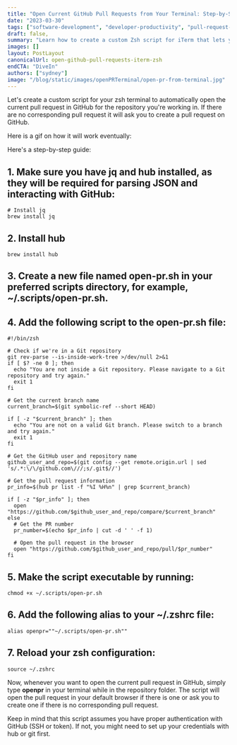 ```yaml
---
title: "Open Current GitHub Pull Requests from Your Terminal: Step-by-Step Guide for iTerm and Zsh"
date: "2023-03-30"
tags: ["software-development", "developer-productivity", "pull-request-guide"]
draft: false,
summary: "Learn how to create a custom Zsh script for iTerm that lets you open your current GitHub pull requests directly from your terminal. Enhance your workflow with this step-by-step guide."
images: []
layout: PostLayout
canonicalUrl: open-github-pull-requests-iterm-zsh
endCTA: "DiveIn"
authors: ["sydney"]
image: "/blog/static/images/openPRTerminal/open-pr-from-terminal.jpg"
---
```


Let's create a custom script for your zsh terminal to automatically open the current pull request in GitHub for the repository you're working in. If there are no corresponding pull request it will ask you to create a pull request on GitHub.

Here is a gif on how it will work eventually:

<ImageContainer
  alt="openCurrentPRFromTerminal"
  src="/blog/static/images/openPRTerminal/openCurrentPRFromTerminal.gif"
  classNameDiv="mx-10 lg:mx-20"
  classNameImage=""
  width={800}
  height={286}
/>

Here's a step-by-step guide:

## 1. Make sure you have jq and hub installed, as they will be required for parsing JSON and interacting with GitHub:

```
# Install jq
brew install jq
```

## 2. Install hub

```
brew install hub
```

## 3. Create a new file named open-pr.sh in your preferred scripts directory, for example, ~/.scripts/open-pr.sh.

## 4. Add the following script to the open-pr.sh file:

<ImageContainer
  alt="script-open-pr-from-terminal"
  src="/blog/static/images/openPRTerminal/script-open-pr-from-terminal.png"
  classNameDiv="mx-10 lg:mx-20"
  classNameImage=""
  width={1840}
  height={2018}
/>

```
#!/bin/zsh

# Check if we're in a Git repository
git rev-parse --is-inside-work-tree >/dev/null 2>&1
if [ $? -ne 0 ]; then
  echo "You are not inside a Git repository. Please navigate to a Git repository and try again."
  exit 1
fi

# Get the current branch name
current_branch=$(git symbolic-ref --short HEAD)

if [ -z "$current_branch" ]; then
  echo "You are not on a valid Git branch. Please switch to a branch and try again."
  exit 1
fi

# Get the GitHub user and repository name
github_user_and_repo=$(git config --get remote.origin.url | sed 's/.*:\/\/github.com\///;s/.git$//')

# Get the pull request information
pr_info=$(hub pr list -f "%I %H%n" | grep $current_branch)

if [ -z "$pr_info" ]; then
  open "https://github.com/$github_user_and_repo/compare/$current_branch"
else
  # Get the PR number
  pr_number=$(echo $pr_info | cut -d ' ' -f 1)

  # Open the pull request in the browser
  open "https://github.com/$github_user_and_repo/pull/$pr_number"
fi

```

## 5. Make the script executable by running:

```
chmod +x ~/.scripts/open-pr.sh
```

## 6. Add the following alias to your ~/.zshrc file:

```
alias openpr=""~/.scripts/open-pr.sh""
```

## 7. Reload your zsh configuration:

```
source ~/.zshrc
```

Now, whenever you want to open the current pull request in GitHub, simply type **openpr** in your terminal while in the repository folder. The script will open the pull request in your default browser if there is one or ask you to create one if there is no corresponding pull request.

Keep in mind that this script assumes you have proper authentication with GitHub (SSH or token). If not, you might need to set up your credentials with hub or git first.
